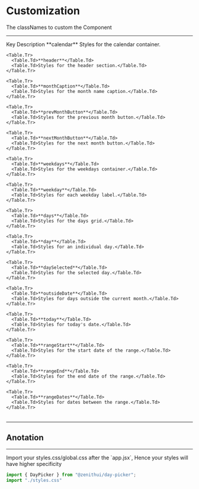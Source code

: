 
# Customization

The classNames to custom the Component

---

<Table>
  <thead>
    <Table.Tr>
      <Table.Th>Key</Table.Th>
      <Table.Th>Description</Table.Th>
    </Table.Tr>
  </thead>
  <tbody>
    <Table.Tr>
      <Table.Td>**calendar**</Table.Td>
      <Table.Td>Styles for the calendar container.</Table.Td>
    </Table.Tr>

    <Table.Tr>
      <Table.Td>**header**</Table.Td>
      <Table.Td>Styles for the header section.</Table.Td>
    </Table.Tr>

    <Table.Tr>
      <Table.Td>**monthCaption**</Table.Td>
      <Table.Td>Styles for the month name caption.</Table.Td>
    </Table.Tr>

    <Table.Tr>
      <Table.Td>**prevMonthButton**</Table.Td>
      <Table.Td>Styles for the previous month button.</Table.Td>
    </Table.Tr>

    <Table.Tr>
      <Table.Td>**nextMonthButton**</Table.Td>
      <Table.Td>Styles for the next month button.</Table.Td>
    </Table.Tr>

    <Table.Tr>
      <Table.Td>**weekdays**</Table.Td>
      <Table.Td>Styles for the weekdays container.</Table.Td>
    </Table.Tr>

    <Table.Tr>
      <Table.Td>**weekday**</Table.Td>
      <Table.Td>Styles for each weekday label.</Table.Td>
    </Table.Tr>

    <Table.Tr>
      <Table.Td>**days**</Table.Td>
      <Table.Td>Styles for the days grid.</Table.Td>
    </Table.Tr>

    <Table.Tr>
      <Table.Td>**day**</Table.Td>
      <Table.Td>Styles for an individual day.</Table.Td>
    </Table.Tr>

    <Table.Tr>
      <Table.Td>**daySelected**</Table.Td>
      <Table.Td>Styles for the selected day.</Table.Td>
    </Table.Tr>

    <Table.Tr>
      <Table.Td>**outsideDate**</Table.Td>
      <Table.Td>Styles for days outside the current month.</Table.Td>
    </Table.Tr>

    <Table.Tr>
      <Table.Td>**today**</Table.Td>
      <Table.Td>Styles for today's date.</Table.Td>
    </Table.Tr>

    <Table.Tr>
      <Table.Td>**rangeStart**</Table.Td>
      <Table.Td>Styles for the start date of the range.</Table.Td>
    </Table.Tr>

    <Table.Tr>
      <Table.Td>**rangeEnd**</Table.Td>
      <Table.Td>Styles for the end date of the range.</Table.Td>
    </Table.Tr>

    <Table.Tr>
      <Table.Td>**rangeDates**</Table.Td>
      <Table.Td>Styles for dates between the range.</Table.Td>
    </Table.Tr>

  </tbody>
</Table>

---

## Anotation

<ImageZoom src="/day-picker-anotation.png" />

---

<Callout type="info">
  Import your styles.css/global.css after the `app.jsx`, Hence your styles will
  have higher specificity
</Callout>

```jsx {2}
import { DayPicker } from "@zenithui/day-picker";
import "./styles.css"
```
